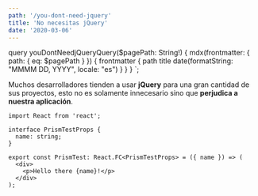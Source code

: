 ```yaml
---
path: '/you-dont-need-jquery'
title: 'No necesitas jQuery'
date: '2020-03-06'
---
```



  query youDontNeedjQueryQuery($pagePath: String!) {
    mdx(frontmatter: { path: { eq: $pagePath } }) {
      frontmatter {
        path
        title
        date(formatString: "MMMM DD, YYYY", locale: "es")
      }
    }
  }
`;

Muchos desarrolladores tienden a usar **jQuery** para una gran cantidad de sus proyectos, esto no es solamente innecesario sino que **perjudica a nuestra aplicación**.

<Hello />

```tsx
import React from 'react';

interface PrismTestProps {
  name: string;
}

export const PrismTest: React.FC<PrismTestProps> = ({ name }) => (
  <div>
    <p>Hello there {name}!</p>
  </div>
);
```

